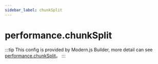 ```yaml
---
sidebar_label: chunkSplit
---
```


# performance.chunkSplit

:::tip
This config is provided by Modern.js Builder, more detail can see [performance.chunkSplit](https://modernjs.dev/builder/en/api/config-performance.html#performancechunksplit)。
:::


<Main />
